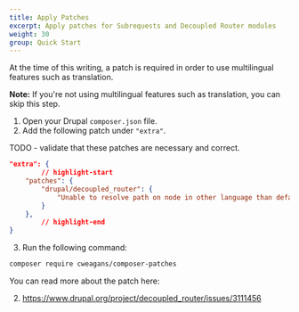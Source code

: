 ```yaml
---
title: Apply Patches
excerpt: Apply patches for Subrequests and Decoupled Router modules
weight: 30
group: Quick Start
---
```


At the time of this writing, a patch is required in order to use multilingual features such as translation.

<Callout>

**Note:** If you're not using multilingual features such as translation, you can skip this step.

</Callout>

1. Open your Drupal `composer.json` file.
2. Add the following patch under `"extra"`.

TODO - validate that these patches are necessary and correct.

```json title=composer.json
"extra": {
		// highlight-start
    "patches": {
        "drupal/decoupled_router": {
            "Unable to resolve path on node in other language than default": "https://www.drupal.org/files/issues/2024-10-22/decoupled_router-3111456-resolve-langcode-issue-78--external-redirects.patch"
        }
    },
		// highlight-end
}
```

3. Run the following command:

```sh
composer require cweagans/composer-patches
```

You can read more about the patch here:

2. https://www.drupal.org/project/decoupled_router/issues/3111456
